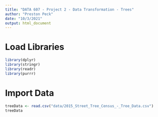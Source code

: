 ```yaml
---
title: "DATA 607 - Project 2 - Data Transformation - Trees"
author: "Preston Peck"
date: "10/3/2021"
output: html_document
---
```


# Load Libraries

```r
library(dplyr)
library(stringr)
library(readr)
library(purrr)
```

# Import Data

```r
treeData <- read.csv("data/2015_Street_Tree_Census_-_Tree_Data.csv")
treeData
```